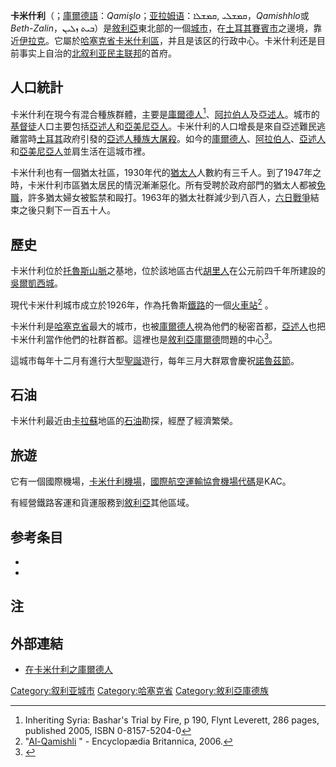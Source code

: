 {{Infobox Settlement
|name =卡米什利
|settlement_type =
|official_name = 
|other_name = 
|native_name = القامشلي 
|nickname = 
|motto =
|image_skyline = Kamishly view.jpg
|imagesize = 300px
|image_caption = 
|image_flag = 
|flag_size =
|image_seal = 
|seal_size =
|image_shield = 
|shield_size =
|image_blank_emblem =
|blank_emblem_type =
|blank_emblem_size =
|image_map = 
|mapsize = 
|map_caption = 
|pushpin_map = Syria
|pushpin_label_position = bottom
|pushpin_map_caption =卡米什利在敘利亞的位置
|pushpin_mapsize =300
|subdivision_type = 國家
|subdivision_name = {{flag|Syria}}（國際承認）<br>{{flag|Rojava}}（[[事實上|事實上]]）
|subdivision_type1 = [[敘利亞行政區劃|行政區劃]]（敘利亞）
|subdivision_name1 = [[哈塞克省|哈塞克省]]
|subdivision_type2 = [[區_(敘利亞)|區]]
|subdivision_name2 = [[卡米什利區|卡米什利區]]
|population_as_of =
|population_footnotes =
|population_note =
|population_total =
|population_density_km2 =
|population_density_sq_mi =
|population_density_urban_sq_mi =
|population_blank1_title = 民族
|population_blank1 =
|population_blank2_title = 宗教
|population_blank2 =
|timezone = [[歐洲東部時間|歐洲東部時間]]
|utc_offset = +2
|timezone_DST = +3
|utc_offset_DST = 
|latd=37|latm=03|lats= |latNS=N
|longd=41|longm=13|longs=|longEW=E
| coordinates_display = inline,title
|area_code = 53|53
}} 

'''卡米什利'''（{{lang-ar|القامشلي}}；[[庫爾德語|庫爾德語]]：''Qamişlo''；[[亚拉姆语|亚拉姆语]]：ܩܡܫܠܝ ,ܩܡܫܠܐ，''Qamishhlo''或''Beth-Zalin''，ܒܝܬ ܙܠܝܢ）是[[敘利亞|敘利亞]]東北部的一個[[城市|城市]]，在[[土耳其|土耳其]][[賽賓市|賽賓市]]之邊境，靠近[[伊拉克|伊拉克]]。它屬於[[哈塞克省|哈塞克省]][[卡米什利區|卡米什利區]]，并且是该区的行政中心。卡米什利还是目前事实上自治的[[北叙利亚民主联邦|北叙利亚民主联邦]]的首府。

== 人口統計 ==
卡米什利在現今有混合種族群體，主要是[[庫爾德人|庫爾德人]]<ref>Inheriting Syria: Bashar's Trial by Fire, p 190, Flynt Leverett, 286 pages, published 2005, ISBN 0-8157-5204-0</ref>、[[阿拉伯人|阿拉伯人]]及[[亞述人|亞述人]]。城市的[[基督徒|基督徒]]人口主要包括[[亞述人|亞述人]]和[[亞美尼亞人|亞美尼亞人]]。卡米什利的人口增長是來自亞述難民逃離當時[[土耳其|土耳其]]政府引發的[[亞述人種族大屠殺|亞述人種族大屠殺]]。如今的[[庫爾德人|庫爾德人]]、[[阿拉伯人|阿拉伯人]]、[[亞述人|亞述人]]和[[亞美尼亞人|亞美尼亞人]]並肩生活在這城市裡。

卡米什利也有一個猶太社區，1930年代的[[猶太人|猶太人]]人數約有三千人。到了1947年之時，卡米什利市區猶太居民的情況漸漸惡化。所有受聘於政府部門的猶太人都被[[免職|免職]]，許多猶太婦女被監禁和毆打。1963年的猶太社群減少到八百人，[[六日戰爭|六日戰爭]]結束之後只剩下一百五十人。

== 歷史 ==
卡米什利位於[[托魯斯山脈|托魯斯山脈]]之基地，位於該地區古代[[胡里人|胡里人]]在公元前四千年所建設的[[吳爾凱西城|吳爾凱西城]]。

現代卡米什利城市成立於1926年，作為托魯斯[[鐵路|鐵路]]的一個[[火車站|火車站]]<ref name="britannica">"[http://www.britannica.com/eb/article-9062100 Al-Qamishli] {{Wayback|url=http://www.britannica.com/eb/article-9062100 |date=20080111095225 }}" - Encyclopædia Britannica, 2006.</ref> 。

卡米什利是[[哈塞克省|哈塞克省]]最大的城市，也被[[庫爾德人|庫爾德人]]視為他們的秘密首都，[[亞述人|亞述人]]也把卡米什利當作他們的社群首都。這裡也是[[敘利亞|敘利亞]][[庫爾德|庫爾德]]問題的中心<ref>{{Cite web |url=http://www.qantara.de/webcom/show_article.php/_c-476/_nr-800/_p-1/i.html?PHPSESSID=5 |title=Qantara.de - The Kurds of Syria - An Insecure Stone in the Syrian Mosaic<!-- Bot generated title --> |access-date=2009-05-22 |archive-date=2011-01-08 |archive-url=https://web.archive.org/web/20110108014352/http://www.qantara.de/webcom/show_article.php/_c-476/_nr-800/_p-1/i.html?PHPSESSID=5 |dead-url=no }}</ref>。

這城市每年十二月有進行大型[[聖誕|聖誕]]遊行，每年三月大群眾會慶祝[[諾魯茲節|諾魯茲節]]。

== 石油 ==
卡米什利最近由[[卡拉蘇|卡拉蘇]]地區的[[石油|石油]]勘探，經歷了經濟繁榮。

== 旅遊 ==
它有一個國際機場，[[卡米什利機場|卡米什利機場]]，[[國際航空運輸協會機場代碼|國際航空運輸協會機場代碼]]是KAC。 

{{le|敘利亞鐵路公司|Chemins de Fer Syriens}}有經營鐵路客運和貨運服務到[[敘利亞|敘利亞]]其他區域。
== 参考条目 ==
* {{le|敘利亞庫爾德人|Kurds in Syria}}
* {{le|敘利亞亞述人|Assyrians in Syria}}

== 注 ==
{{reflist}}

== 外部連結 ==
* [http://globalag.igc.org/armedconflict/countryreports/middleeast/kurd.htm 在卡米什利之庫爾德人]{{Wayback|url=http://globalag.igc.org/armedconflict/countryreports/middleeast/kurd.htm |date=20170508023816 }}

{{Authority control}}
{{DEFAULTSORT: Qamishli}}
[[Category:叙利亚城市|Category:叙利亚城市]]
[[Category:哈塞克省|Category:哈塞克省]]
[[Category:敘利亞庫德族|Category:敘利亞庫德族]]